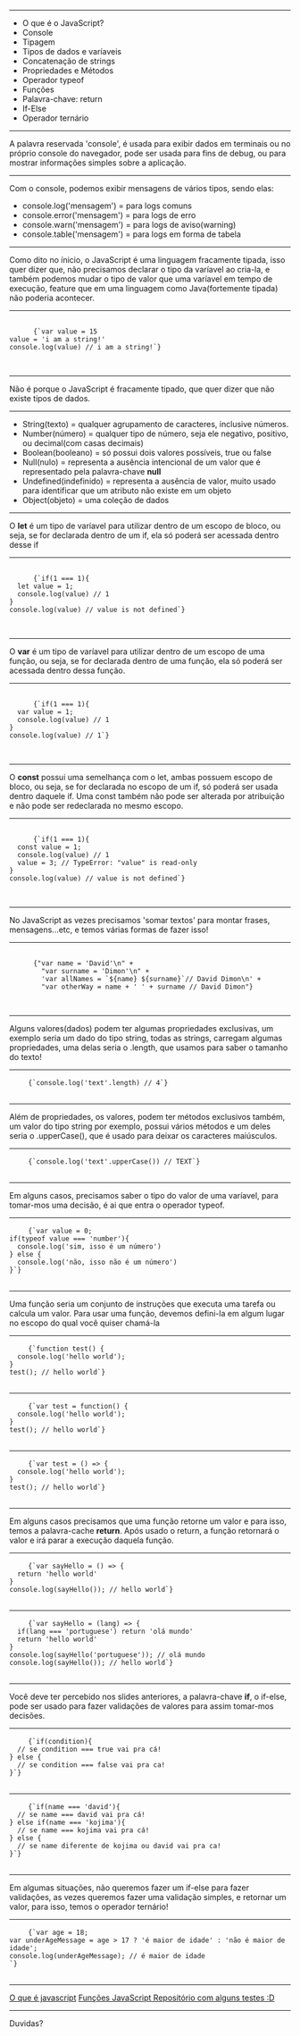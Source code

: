 

<Intro title="Introdução ao JavaScript" image="coding" />

---

<Slide title="O que vamos ver hoje?">
  <ul>
    <Appear>
      <li>O que é o JavaScript?</li>
      <li>Console</li>
      <li>Tipagem</li>
      <li>Tipos de dados e varíaveis</li>
      <li>Concatenação de strings</li>
      <li>Propriedades e Métodos</li>
      <li>Operador typeof</li>
      <li>Funções</li>
      <li>Palavra-chave: return</li>
      <li>If-Else</li>
      <li>Operador ternário</li>
    </Appear>
  </ul>
</Slide>

---

<Slide title="Console">
  A palavra reservada 'console', é usada para exibir dados em terminais ou no
  próprio console do navegador, pode ser usada para fins de debug, ou para
  mostrar informações simples sobre a aplicação.
</Slide>

---

<Slide title="Console">
  Com o console, podemos exibir mensagens de vários tipos, sendo elas:
  <ul>
    <li>console.log('mensagem') = para logs comuns</li>
    <li>console.error('mensagem') = para logs de erro</li>
    <li>console.warn('mensagem') = para logs de aviso(warning)</li>
    <li>console.table('mensagem') = para logs em forma de tabela</li>
  </ul>
</Slide>

---

<Slide title="Tipagem">
  Como dito no ínicio, o JavaScript é uma linguagem fracamente tipada, isso quer
  dizer que, não precisamos declarar o tipo da varíavel ao cria-la, e também
  podemos mudar o tipo de valor que uma varíavel em tempo de execução, feature
  que em uma linguagem como Java(fortemente tipada) não poderia acontecer.
</Slide>

---

<Slide title="Tipagem - Exemplo">
  <pre>
    <code>
      {`var value = 15
value = 'i am a string!'
console.log(value) // i am a string!`}
    </code>
  </pre>
</Slide>

---

<Slide title="Tipos de dados">
  Não é porque o JavaScript é fracamente tipado, que quer dizer que não existe
  tipos de dados.
</Slide>

---

<Slide title="Tipos de dados">
  <ul>
    <Appear>
      <li>
        String(texto) = qualquer agrupamento de caracteres, inclusive números.
      </li>
      <li>
        Number(número) = qualquer tipo de número, seja ele negativo, positivo,
        ou decimal(com casas decimais)
      </li>
      <li>
        Boolean(booleano) = só possui dois valores possíveis, true ou false
      </li>
      <li>
        Null(nulo) = representa a ausência intencional de um valor que é
        representado pela palavra-chave <b>null</b>
      </li>
      <li>
        Undefined(indefinido) = representa a ausência de valor, muito usado para
        identificar que um atributo não existe em um objeto
      </li>
      <li>Object(objeto) = uma coleção de dados</li>
    </Appear>
  </ul>
</Slide>

---

<Slide title="Tipos de varíaveis - let">
  <span>
    O <b>let</b> é um tipo de varíavel para utilizar dentro de um escopo de
    bloco, ou seja, se for declarada dentro de um if, ela só poderá ser acessada
    dentro desse if
  </span>
</Slide>

---

<Slide title="Tipos de varíaveis - let(exemplo)">
  <pre>
    <code>
      {`if(1 === 1){
  let value = 1;
  console.log(value) // 1
}
console.log(value) // value is not defined`}
    </code>
  </pre>
</Slide>

---

<Slide title="Tipos de varíaveis - var">
  <span>
    O <b>var</b> é um tipo de varíavel para utilizar dentro de um escopo de uma
    função, ou seja, se for declarada dentro de uma função, ela só poderá ser
    acessada dentro dessa função.
  </span>
</Slide>

---

<Slide title="Tipos de varíaveis - var(exemplo)">
  <pre>
    <code>
      {`if(1 === 1){
  var value = 1;
  console.log(value) // 1
}
console.log(value) // 1`}
    </code>
  </pre>
</Slide>

---

<Slide title="Tipos de varíaveis - const">
  <span>
    O <b>const</b> possui uma semelhança com o let, ambas possuem escopo de
    bloco, ou seja, se for declarada no escopo de um if, só poderá ser usada
    dentro daquele if. Uma const também não pode ser alterada por atribuição e
    não pode ser redeclarada no mesmo escopo.
  </span>
</Slide>

---

<Slide title="Tipos de varíaveis - const(exemplo)">
  <pre>
    <code>
      {`if(1 === 1){
  const value = 1;
  console.log(value) // 1
  value = 3; // TypeError: "value" is read-only
}
console.log(value) // value is not defined`}
    </code>
  </pre>
</Slide>

---

<Slide title="Concatenação de strings">
  No JavaScript as vezes precisamos 'somar textos' para montar frases,
  mensagens...etc, e temos várias formas de fazer isso!
</Slide>

---

<Slide title="Concatenação de strings">
  <pre>
    <code>
      {"var name = 'David'\n" +
        "var surname = 'Dimon'\n" +
        'var allNames = `${name} ${surname}`// David Dimon\n' +
        "var otherWay = name + ' ' + surname // David Dimon"}
    </code>
  </pre>
</Slide>

---

<Slide title="Propriedades">
  Alguns valores(dados) podem ter algumas propriedades exclusivas, um exemplo
  seria um dado do tipo string, todas as strings, carregam algumas propriedades,
  uma delas seria o .length, que usamos para saber o tamanho do texto!
</Slide>

---

<Slide title="Propriedades - exemplo">
  <pre>
    <code>{`console.log('text'.length) // 4`}</code>
  </pre>
</Slide>

---

<Slide title="Métodos">
  Além de propriedades, os valores, podem ter métodos exclusivos também, um
  valor do tipo string por exemplo, possui vários métodos e um deles seria o
  .upperCase(), que é usado para deixar os caracteres maiúsculos.
</Slide>

---

<Slide title="Métodos - exemplo">
  <pre>
    <code>{`console.log('text'.upperCase()) // TEXT`}</code>
  </pre>
</Slide>

---

<Slide title="Operador typeof">
  Em alguns casos, precisamos saber o tipo do valor de uma varíavel, para
  tomar-mos uma decisão, é ai que entra o operador typeof.
</Slide>

---

<Slide title="Operador typeof">
  <pre>
    <code>{`var value = 0;
if(typeof value === 'number'){
  console.log('sim, isso é um número')
} else {
  console.log('não, isso não é um número')
}`}</code>
  </pre>
</Slide>

---

<Slide title="Funções">
  Uma função seria um conjunto de instruções que executa uma tarefa ou calcula
  um valor. Para usar uma função, devemos defini-la em algum lugar no escopo do
  qual você quiser chamá-la
</Slide>

---

<Slide title="Funções - exemplo named function">
  <pre>
    <code>{`function test() {
  console.log('hello world'); 
}
test(); // hello world`}</code>
  </pre>
</Slide>

---

<Slide title="Funções - exemplo anonymous function">
  <pre>
    <code>{`var test = function() {
  console.log('hello world'); 
}
test(); // hello world`}</code>
  </pre>
</Slide>

---

<Slide title="Funções - exemplo arrow function">
  <pre>
    <code>{`var test = () => {
  console.log('hello world'); 
}
test(); // hello world`}</code>
  </pre>
</Slide>

---

<Slide title="Operador return">
  <span>
    Em alguns casos precisamos que uma função retorne um valor e para isso,
    temos a palavra-cache <b>return</b>. Após usado o return, a função retornará
    o valor e irá parar a execução daquela função.
  </span>
</Slide>

---

<Slide title="Operador return - exemplo">
  <pre>
    <code>{`var sayHello = () => {
  return 'hello world' 
}
console.log(sayHello()); // hello world`}</code>
  </pre>
</Slide>

---

<Slide title="Operador return - exemplo 2">
  <pre>
    <code>{`var sayHello = (lang) => {
  if(lang === 'portuguese') return 'olá mundo'
  return 'hello world' 
}
console.log(sayHello('portuguese')); // olá mundo
console.log(sayHello()); // hello world`}</code>
  </pre>
</Slide>

---

<Slide title="If-Else">
  <span>
    Você deve ter percebido nos slides anteriores, a palavra-chave <b>if</b>, o
    if-else, pode ser usado para fazer validações de valores para assim
    tomar-mos decisões.
  </span>
</Slide>

---

<Slide title="If-Else - exemplo">
  <pre>
    <code>{`if(condition){
  // se condition === true vai pra cá!
} else {
  // se condition === false vai pra ca!
}`}</code>
  </pre>
</Slide>

---

<Slide title="If-Else - exemplo else If">
  <pre>
    <code>{`if(name === 'david'){
  // se name === david vai pra cá!
} else if(name === 'kojima'){
  // se name === kojima vai pra cá!
} else {
  // se name diferente de kojima ou david vai pra ca!
}`}</code>
  </pre>
</Slide>

---

<Slide title="Operador ternário">
  Em algumas situações, não queremos fazer um if-else para fazer validações, as
  vezes queremos fazer uma validação simples, e retornar um valor, para isso,
  temos o operador ternário!
</Slide>

---

<Slide title="Operador ternário - exemplo">
  <pre>
    <code>{`var age = 18;
var underAgeMessage = age > 17 ? 'é maior de idade' : 'não é maior de idade';
console.log(underAgeMessage); // é maior de idade    
`}</code>
  </pre>
</Slide>

---

<Slide title="Referências">
  <a href="https://kenzie.com.br/blog/javascript/">O que é javascript</a>
  <a href="https://developer.mozilla.org/pt-BR/docs/Web/JavaScript/Guide/Functions/">
    Funções JavaScript
  </a>
  <a href="https://github.com/DavidDimon/awari-tests">
    Repositório com alguns testes :D
  </a>
</Slide>

---

<Slide title="Isso é tudo pessoal!">Duvidas?</Slide>
